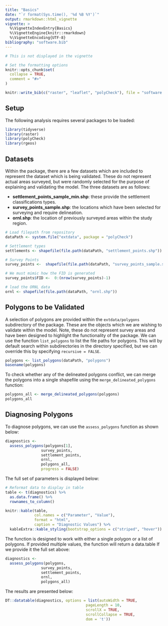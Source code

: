 ```yaml
---
title: "Basics"
date: "`r format(Sys.time(), '%d %B %Y')`"
output: rmarkdown::html_vignette
vignette: >
  %\VignetteIndexEntry{Basics}
  %\VignetteEngine{knitr::rmarkdown}
  %\VignetteEncoding{UTF-8}
bibliography: "software.bib"
---
```


```r
# This is not displayed in the vignette

# Set the formatting options
knitr::opts_chunk$set(
  collapse = TRUE,
  comment = "#>"
)

knitr::write_bib(c("raster", "leaflet", "polyCheck"), file = "software.bib")
```

## Setup

The following analysis requires several packages to be loaded:

```r
library(tidyverse)
library(raster)
library(polyCheck)
library(rgeos)
```

## Datasets

Within the package, there are a few datasets which are included to represent the dataset which is being validated. These do not represent actual areas surveyed, but were randomly selected for the purpose of explaining and validating the model. The three datasets are as follows:

- **settlement_points_sample_min.shp**: these provide the settlement classifications types.
- **survey_points_sample.shp**: the locations which have been selected for surveying and require delineation. 
- **ornl.shp**: the location of previously surveyed areas within the study region.

```r
# Load filepath from repository
dataPath <- system.file("extdata", package = "polyCheck")

# Settlement types
settlements <- shapefile(file.path(dataPath, "settlement_points.shp"))

# Survey Points
survey_points <-  shapefile(file.path(dataPath, "survey_points_sample.shp"))

# We must mimic how the FID is generated 
survey_points$FID <-  0:(nrow(survey_points)-1)

# load the ORNL data
ornl <- shapefile(file.path(dataPath, "ornl.shp"))
```

## Polygons to be Validated

A selection of polygons are provided within the `extdata/polygons` subdirectory of the package. These are the objects which we are wishing to validate within the model. Note, these do not represent survey areas and have been designed to highlight the functionality of the package. We can use the function `list_polygons` to list the file paths for polygons. This will by default search within subdirectories in the directory specified, but we can override this by specifying `recursive = FALSE`.

```r
polygons <- list_polygons(dataPath, "polygons")
basename(polygons)
```

To check whether any of the delineated polygons conflict, we can merge the polygons into a single shapefile using the `merge_delineated_polygons` function:

```r
polygons_all <- merge_delineated_polygons(polygons)
polygons_all
```



## Diagnosing Polygons

To diagnose polygons, we can use the `assess_polygons` function as shown below:

```r
diagnostics <- 
  assess_polygons(polygons[1],
                survey_points,
                settlement_points,
                ornl,
                polygons_all,
                progress = FALSE)
```

The full set of parameters is displayed below:

```r

# Reformat data to display in table
table <- t(diagnostics) %>%
  as.data.frame() %>%
  rownames_to_column()

knitr::kable(table,
             col.names = c("Parameter", "Value"),
             format = "html",
             caption = "Diagnostic Values") %>%
  kableExtra::kable_styling(bootstrap_options = c("striped", "hover"))
```

The function is designed to work with either a single polygon or a list of polygons. If provided multiple values, the function will return a data.table If we provide it the full set above:

```r
diagnostics <- 
  assess_polygons(polygons,
                survey_points,
                settlement_points,
                ornl,
                polygons_all)
```

The results are presented below:

```r
DT::datatable(diagnostics, options = list(autoWidth = TRUE,
                                    pageLength = 10,
                                    scrollX = TRUE,
                                    scrollCollapse = TRUE,
                                    dom = 't'))
```

